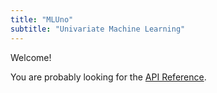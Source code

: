 ```yaml
---
title: "MLUno"
subtitle: "Univariate Machine Learning"
---
```


Welcome!

You are probably looking for the [API Reference](reference/index.qmd).